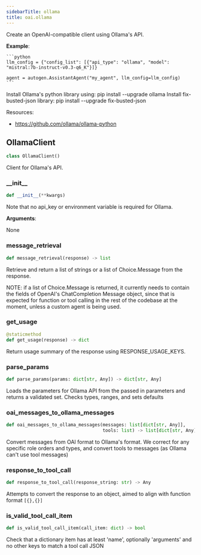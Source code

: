 ```yaml
---
sidebarTitle: ollama
title: oai.ollama
---
```


Create an OpenAI-compatible client using Ollama's API.

**Example**:

    ```python
    llm_config = {"config_list": [{"api_type": "ollama", "model": "mistral:7b-instruct-v0.3-q6_K"}]}

    agent = autogen.AssistantAgent("my_agent", llm_config=llm_config)
    ```
  
  Install Ollama's python library using: pip install --upgrade ollama
  Install fix-busted-json library: pip install --upgrade fix-busted-json
  
  Resources:
  - https://github.com/ollama/ollama-python

## OllamaClient

```python
class OllamaClient()
```

Client for Ollama's API.

### \_\_init\_\_

```python
def __init__(**kwargs)
```

Note that no api_key or environment variable is required for Ollama.

**Arguments**:

  None

### message\_retrieval

```python
def message_retrieval(response) -> list
```

Retrieve and return a list of strings or a list of Choice.Message from the response.

NOTE: if a list of Choice.Message is returned, it currently needs to contain the fields of OpenAI's ChatCompletion Message object,
since that is expected for function or tool calling in the rest of the codebase at the moment, unless a custom agent is being used.

### get\_usage

```python
@staticmethod
def get_usage(response) -> dict
```

Return usage summary of the response using RESPONSE_USAGE_KEYS.

### parse\_params

```python
def parse_params(params: dict[str, Any]) -> dict[str, Any]
```

Loads the parameters for Ollama API from the passed in parameters and returns a validated set. Checks types, ranges, and sets defaults

### oai\_messages\_to\_ollama\_messages

```python
def oai_messages_to_ollama_messages(messages: list[dict[str, Any]],
                                    tools: list) -> list[dict[str, Any]]
```

Convert messages from OAI format to Ollama's format.
We correct for any specific role orders and types, and convert tools to messages (as Ollama can't use tool messages)

### response\_to\_tool\_call

```python
def response_to_tool_call(response_string: str) -> Any
```

Attempts to convert the response to an object, aimed to align with function format `[{},{}]`

### is\_valid\_tool\_call\_item

```python
def is_valid_tool_call_item(call_item: dict) -> bool
```

Check that a dictionary item has at least 'name', optionally 'arguments' and no other keys to match a tool call JSON

